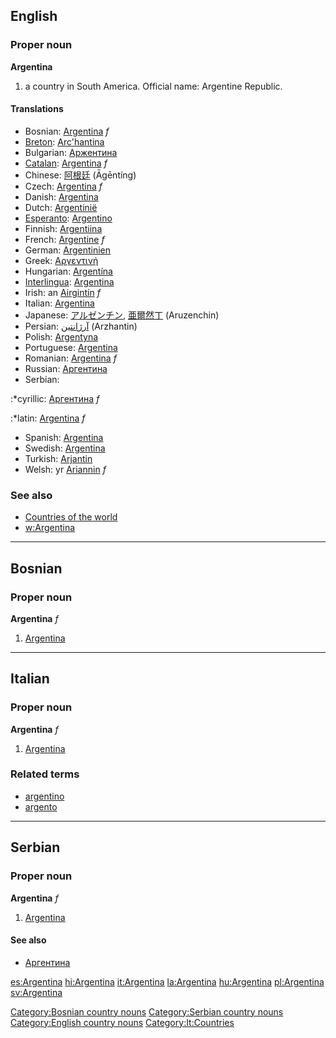 ==English==
===Proper noun===
'''Argentina'''

# a country in South America. Official name: Argentine Republic.

====Translations====

*Bosnian: [[Argentina]] ''f''
*[[Breton]]: [[Arc'hantina]]
*Bulgarian: [[Аржентина]]
*[[Catalan]]: [[Argentina]] ''f''
*Chinese: [[阿根廷]] (Āgēntíng)
*Czech: [[Argentina]] ''f''
*Danish: [[Argentina]]
*Dutch: [[Argentinië]]
*[[Esperanto]]: [[Argentino]]
*Finnish: [[Argentiina]]
*French: [[Argentine]] ''f''
*German: [[Argentinien]]
*Greek: [[Αργεντινή]]
*Hungarian: [[Argentína]]
*[[Interlingua]]: [[Argentina]]
*Irish: an [[Airgintín]] ''f''
*Italian: [[Argentina]]
*Japanese: [[アルゼンチン]], [[亜爾然丁]] (Aruzenchin)
*Persian: [[آرژانتین]] (Arzhantin)
*Polish: [[Argentyna]]
*Portuguese: [[Argentina]]
*Romanian: [[Argentina]] ''f''
*Russian: [[Аргентина]]
*Serbian:
:*cyrillic: [[Аргентина]] ''f''
:*latin: [[Argentina]] ''f''
*Spanish: [[Argentina]]
*Swedish: [[Argentina]]
*Turkish: [[Arjantin]]
*Welsh: yr [[Ariannin]] ''f''

===See also===
*[[Countries of the world]]
*[[w:Argentina]]
----
==Bosnian==
===Proper noun===
'''Argentina''' ''f''
#[[Argentina]]
[[Category:Bosnian country nouns]]
----
==Italian==
===Proper noun===
'''Argentina''' ''f''
# [[Argentina]]
===Related terms===
*[[argentino]]
*[[argento]]
----
==Serbian==
===Proper noun===
'''Argentina''' ''f''
#[[Argentina]]
====See also====
*[[Аргентина]]
[[Category:Serbian country nouns]]

[[Category:English country nouns]]
[[Category:It:Countries]]

[[es:Argentina]]
[[hi:Argentina]]
[[it:Argentina]]
[[la:Argentina]]
[[hu:Argentina]]
[[pl:Argentina]]
[[sv:Argentina]]